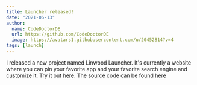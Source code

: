 ```yaml
---
title: Launcher released!
date: "2021-06-13"
author:
  name: CodeDoctorDE
  url: https://github.com/CodeDoctorDE
  image: https://avatars1.githubusercontent.com/u/20452814?v=4
tags: [launch]
---
```


I released a new project named Linwood Launcher. It's currently a website where you can pin your favorite app and your favorite search engine and customize it. Try it out [here](https://launch.linwood.dev).
The source code can be found [here](https://github.com/LinwoodCloud/Launcher)
